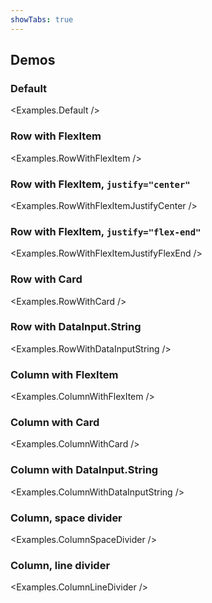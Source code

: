 ```yaml
---
showTabs: true
---
```



## Demos

### Default

<Examples.Default />

### Row with FlexItem

<Examples.RowWithFlexItem />

### Row with FlexItem, `justify="center"`

<Examples.RowWithFlexItemJustifyCenter />

### Row with FlexItem, `justify="flex-end"`

<Examples.RowWithFlexItemJustifyFlexEnd />

### Row with Card

<Examples.RowWithCard />

### Row with DataInput.String

<Examples.RowWithDataInputString />

### Column with FlexItem

<Examples.ColumnWithFlexItem />

### Column with Card

<Examples.ColumnWithCard />

### Column with DataInput.String

<Examples.ColumnWithDataInputString />

### Column, space divider

<Examples.ColumnSpaceDivider />

### Column, line divider

<Examples.ColumnLineDivider />
